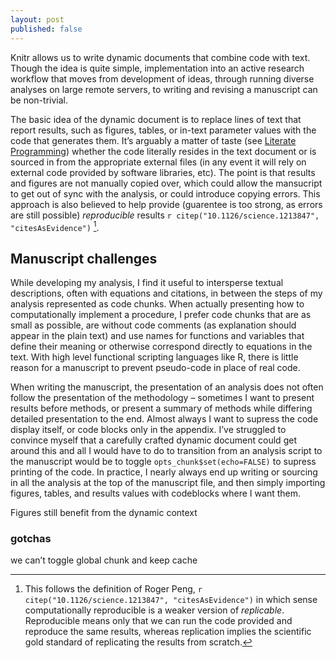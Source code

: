 ```yaml
---
layout: post
published: false
---
```



Knitr allows us to write dynamic documents that combine code with text.  Though the idea is quite simple, implementation into an active research workflow that moves from development of ideas, through running diverse analyses on large remote servers, to writing and revising a manuscript can be non-trivial.  

The basic idea of the dynamic document is to replace lines of text that report results, such as figures, tables, or in-text parameter values with the code that generates them.  It's arguably a matter of taste (see [Literate Programming]()) whether the code literally resides in the text document or is sourced in from the appropriate external files (in any event it will rely on external code provided by software libraries, etc).  The point is that results and figures are not manually copied over, which could allow the mansucript to get out of sync with the analysis, or could introduce copying errors.  This approach is also believed to help provide (guarentee is too strong, as errors are still possible) _reproducible_ results `r citep("10.1126/science.1213847", "citesAsEvidence")` [^1].  

## Manuscript challenges

While developing my analysis, I find it useful to intersperse textual descriptions, often with equations and citations, in between the steps of my analysis represented as code chunks.  When actually presenting how to computationally implement a procedure, I prefer code chunks that are as small as possible, are without code comments (as explanation should appear in the plain text) and use names for functions and variables that define their meaning or otherwise correspond directly to equations in the text.  With high level functional scripting languages like R, there is little reason for a manuscript to prevent pseudo-code in place of real code.  


When writing the manuscript, the presentation of an analysis does not often follow the presentation of the methodology -- sometimes I want to present results before methods, or present a summary of methods while differing detailed presentation to the end. Almost always I want to supress the code display itself, or code blocks only in the appendix.  I've struggled to convince myself that a carefully crafted dynamic document could get around this and all I would have to do to transition from an analysis script to the manuscript would be to toggle `opts_chunk$set(echo=FALSE)` to supress printing of the code. In practice, I nearly always end up writing or sourcing in all the analysis at the top of the manuscript file, and then simply importing figures, tables, and results values with codeblocks where I want them.  

Figures still benefit from the dynamic context


### gotchas 

we can't toggle global chunk and keep cache




[^1]: This follows the definition of Roger Peng, `r citep("10.1126/science.1213847", "citesAsEvidence")` in which sense computationally reproducible is a weaker version of _replicable_.  Reproducible means only that we can run the code provided and reproduce the same results, whereas replication implies the scientific gold standard of replicating the results from scratch. 
